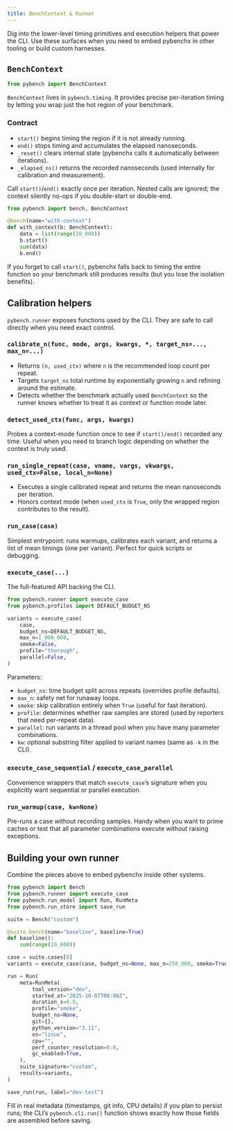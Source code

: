```yaml
---
title: BenchContext & Runner
---
```


Dig into the lower-level timing primitives and execution helpers that power the CLI. Use these surfaces when you need to embed pybenchx in other tooling or build custom harnesses.

## `BenchContext`

```python
from pybench import BenchContext
```

`BenchContext` lives in `pybench.timing`. It provides precise per-iteration timing by letting you wrap just the hot region of your benchmark.

### Contract

- `start()` begins timing the region if it is not already running.
- `end()` stops timing and accumulates the elapsed nanoseconds.
- `_reset()` clears internal state (pybenchx calls it automatically between iterations).
- `_elapsed_ns()` returns the recorded nanoseconds (used internally for calibration and measurement).

Call `start()`/`end()` exactly once per iteration. Nested calls are ignored; the context silently no-ops if you double-start or double-end.

```python
from pybench import bench, BenchContext

@bench(name="with-context")
def with_context(b: BenchContext):
    data = list(range(10_000))
    b.start()
    sum(data)
    b.end()
```

If you forget to call `start()`, pybenchx falls back to timing the entire function so your benchmark still produces results (but you lose the isolation benefits).

## Calibration helpers

`pybench.runner` exposes functions used by the CLI. They are safe to call directly when you need exact control.

### `calibrate_n(func, mode, args, kwargs, *, target_ns=..., max_n=...)`

- Returns `(n, used_ctx)` where `n` is the recommended loop count per repeat.
- Targets `target_ns` total runtime by exponentially growing `n` and refining around the estimate.
- Detects whether the benchmark actually used `BenchContext` so the runner knows whether to treat it as context or function mode later.

### `detect_used_ctx(func, args, kwargs)`

Probes a context-mode function once to see if `start()/end()` recorded any time. Useful when you need to branch logic depending on whether the context is truly used.

### `run_single_repeat(case, vname, vargs, vkwargs, used_ctx=False, local_n=None)`

- Executes a single calibrated repeat and returns the mean nanoseconds per iteration.
- Honors context mode (when `used_ctx` is `True`, only the wrapped region contributes to the result).

### `run_case(case)`

Simplest entrypoint: runs warmups, calibrates each variant, and returns a list of mean timings (one per variant). Perfect for quick scripts or debugging.

### `execute_case(...)`

The full-featured API backing the CLI.

```python
from pybench.runner import execute_case
from pybench.profiles import DEFAULT_BUDGET_NS

variants = execute_case(
    case,
    budget_ns=DEFAULT_BUDGET_NS,
    max_n=1_000_000,
    smoke=False,
    profile="thorough",
    parallel=False,
)
```

Parameters:

- `budget_ns`: time budget split across repeats (overrides profile defaults).
- `max_n`: safety net for runaway loops.
- `smoke`: skip calibration entirely when `True` (useful for fast iteration).
- `profile`: determines whether raw samples are stored (used by reporters that need per-repeat data).
- `parallel`: run variants in a thread pool when you have many parameter combinations.
- `kw`: optional substring filter applied to variant names (same as `-k` in the CLI).

### `execute_case_sequential` / `execute_case_parallel`

Convenience wrappers that match `execute_case`’s signature when you explicitly want sequential or parallel execution.

### `run_warmup(case, kw=None)`

Pre-runs a case without recording samples. Handy when you want to prime caches or test that all parameter combinations execute without raising exceptions.

## Building your own runner

Combine the pieces above to embed pybenchx inside other systems.

```python
from pybench import Bench
from pybench.runner import execute_case
from pybench.run_model import Run, RunMeta
from pybench.run_store import save_run

suite = Bench("custom")

@suite.bench(name="baseline", baseline=True)
def baseline():
    sum(range(10_000))

case = suite.cases[0]
variants = execute_case(case, budget_ns=None, max_n=250_000, smoke=True, profile="smoke")

run = Run(
    meta=RunMeta(
        tool_version="dev",
        started_at="2025-10-07T00:00Z",
        duration_s=0.0,
        profile="smoke",
        budget_ns=None,
        git={},
        python_version="3.11",
        os="linux",
        cpu="",
        perf_counter_resolution=0.0,
        gc_enabled=True,
    ),
    suite_signature="custom",
    results=variants,
)

save_run(run, label="dev-test")
```

Fill in real metadata (timestamps, git info, CPU details) if you plan to persist runs; the CLI’s `pybench.cli.run()` function shows exactly how those fields are assembled before saving.
